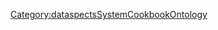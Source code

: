{{{info|add title=New Troubleshooting|edit title=Edit Troubleshooting|page name=C<unique number;random;10>}}}

{{FormHeader|Troubleshooting}}
{{DataspectsCookbookEntityTypeSpecialFormTemplate0}}
{{StandardFormSections}}
{{FormFooter}}

<noinclude>[[Category:dataspectsSystemCookbookOntology]]</noinclude>
